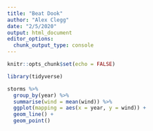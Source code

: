 ```yaml
---
title: "Beat Dook"
author: "Alex Clegg"
date: "2/5/2020"
output: html_document
editor_options: 
  chunk_output_type: console
---
```


```r
knitr::opts_chunk$set(echo = FALSE)
```

```r
library(tidyverse)

```


```r

storms %>%
  group_by(year) %>%
  summarise(wind = mean(wind)) %>%
  ggplot(mapping = aes(x = year, y = wind)) + 
  geom_line() + 
  geom_point()


```   